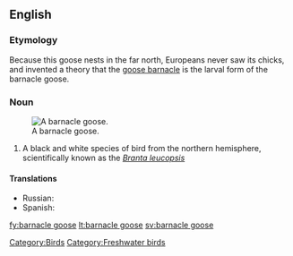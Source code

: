 ==English==
{{wikipedia}}
===Etymology===
Because this goose nests in the far north, Europeans never saw its chicks, and invented a theory that the [[goose barnacle]] is the larval form of the barnacle goose.
===Noun===
{{en-noun|sg=[[barnacle]] [[goose]]|pl=barnacle geese}}
[[Image:Branta leucopsis.jpg|thumb|right|A barnacle goose.]]
# A black and white species of bird from the northern hemisphere, scientifically known as the ''[[wikispecies:Branta leucopsis|Branta leucopsis]]''
[[Category:Birds]]
[[Category:Freshwater birds]]

====Translations====
* Russian: {{t|ru|казарка белощёкая|f|tr=kazárka b'eloš'ókaja|sc=Cyrl}}
* Spanish: {{t-|es|barnacla cariblanca|f}}

[[fy:barnacle goose]]
[[lt:barnacle goose]]
[[sv:barnacle goose]]